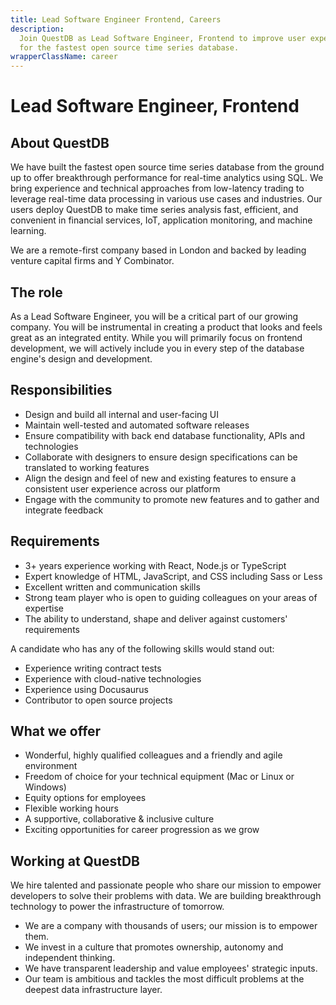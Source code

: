 ```yaml
---
title: Lead Software Engineer Frontend, Careers
description:
  Join QuestDB as Lead Software Engineer, Frontend to improve user experience
  for the fastest open source time series database.
wrapperClassName: career
---
```



<h1>Lead Software Engineer, Frontend</h1>

<h2> About QuestDB</h2>

We have built the fastest open source time series database from the ground up to
offer breakthrough performance for real-time analytics using SQL. We bring
experience and technical approaches from low-latency trading to leverage
real-time data processing in various use cases and industries. Our users deploy
QuestDB to make time series analysis fast, efficient, and convenient in
financial services, IoT, application monitoring, and machine learning.

We are a remote-first company based in London and backed by leading venture
capital firms and Y Combinator.

<h2>The role</h2>

As a Lead Software Engineer, you will be a critical part of our growing company.
You will be instrumental in creating a product that looks and feels great as an
integrated entity. While you will primarily focus on frontend development, we
will actively include you in every step of the database engine's design and
development.

<h2>Responsibilities</h2>

- Design and build all internal and user-facing UI
- Maintain well-tested and automated software releases
- Ensure compatibility with back end database functionality, APIs and
  technologies
- Collaborate with designers to ensure design specifications can be translated
  to working features
- Align the design and feel of new and existing features to ensure a consistent
  user experience across our platform
- Engage with the community to promote new features and to gather and integrate
  feedback

<h2>Requirements</h2>

- 3+ years experience working with React, Node.js or TypeScript
- Expert knowledge of HTML, JavaScript, and CSS including Sass or Less
- Excellent written and communication skills
- Strong team player who is open to guiding colleagues on your areas of
  expertise
- The ability to understand, shape and deliver against customers' requirements

A candidate who has any of the following skills would stand out:

- Experience writing contract tests
- Experience with cloud-native technologies
- Experience using Docusaurus
- Contributor to open source projects

<h2>What we offer</h2>

- Wonderful, highly qualified colleagues and a friendly and agile environment
- Freedom of choice for your technical equipment (Mac or Linux or Windows)
- Equity options for employees
- Flexible working hours
- A supportive, collaborative & inclusive culture
- Exciting opportunities for career progression as we grow

<h2>Working at QuestDB</h2>

We hire talented and passionate people who share our mission to empower
developers to solve their problems with data. We are building breakthrough
technology to power the infrastructure of tomorrow.

- We are a company with thousands of users; our mission is to empower them.
- We invest in a culture that promotes ownership, autonomy and independent
  thinking.
- We have transparent leadership and value employees' strategic inputs.
- Our team is ambitious and tackles the most difficult problems at the deepest
  data infrastructure layer.

<CareerEmailUs title="Lead Software Engineer, Frontend" />
